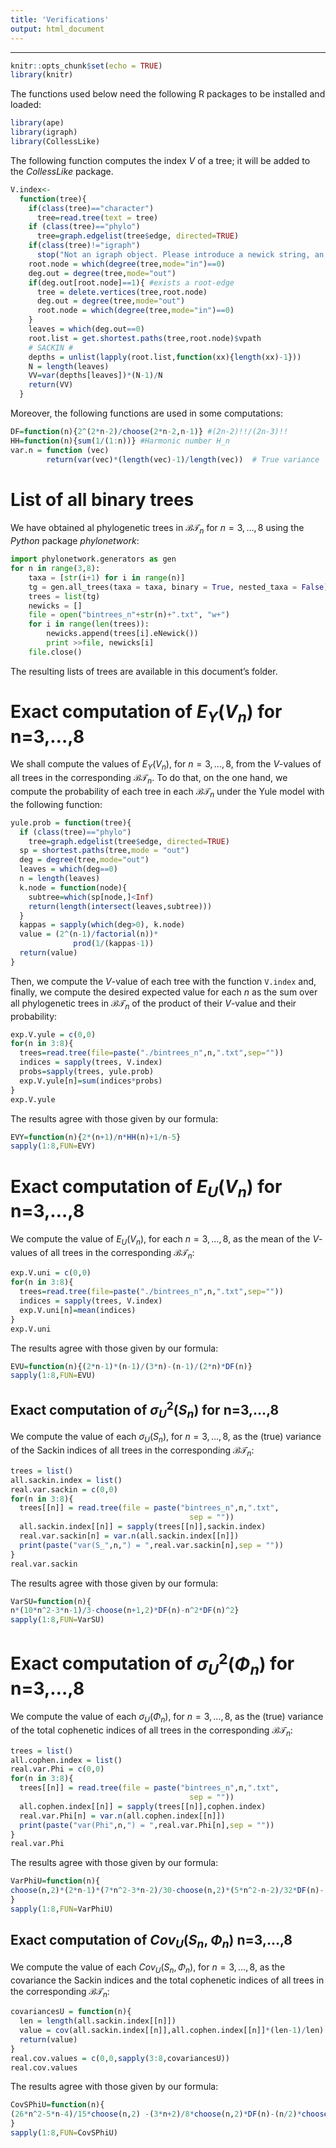 ```yaml
---
title: 'Verifications'
output: html_document
---
```

--- 

```r
knitr::opts_chunk$set(echo = TRUE)
library(knitr) 
```

The functions used below need the following R packages to be installed and loaded:

```r
library(ape)
library(igraph)
library(CollessLike)
```

The following function computes the index $V$ of a tree; it will be added to the *CollessLike* package.

```r
V.index<-
  function(tree){  
    if(class(tree)=="character") 
      tree=read.tree(text = tree)
    if (class(tree)=="phylo") 
      tree=graph.edgelist(tree$edge, directed=TRUE)  
    if(class(tree)!="igraph")
      stop("Not an igraph object. Please introduce a newick string, an ape tree or an igraph tree.")
    root.node = which(degree(tree,mode="in")==0) 
    deg.out = degree(tree,mode="out") 
    if(deg.out[root.node]==1){ #exists a root-edge
      tree = delete.vertices(tree,root.node) 
      deg.out = degree(tree,mode="out") 
      root.node = which(degree(tree,mode="in")==0)
    } 
    leaves = which(deg.out==0)
    root.list = get.shortest.paths(tree,root.node)$vpath
    # SACKIN #
    depths = unlist(lapply(root.list,function(xx){length(xx)-1}))
    N = length(leaves)
    VV=var(depths[leaves])*(N-1)/N  
    return(VV)
  }
```



Moreover, the following functions are used in some computations:
```r
DF=function(n){2^(2*n-2)/choose(2*n-2,n-1)} #(2n-2)!!/(2n-3)!!
HH=function(n){sum(1/(1:n))} #Harmonic number H_n
var.n = function (vec) 
        return(var(vec)*(length(vec)-1)/length(vec))  # True variance
```

# List of all binary trees

We have obtained al phylogenetic trees in $\mathcal{BT}_n$ for $n=3,\ldots,8$ using the *Python* package *phylonetwork*:

```python
import phylonetwork.generators as gen
for n in range(3,8):
    taxa = [str(i+1) for i in range(n)]
    tg = gen.all_trees(taxa = taxa, binary = True, nested_taxa = False)
    trees = list(tg)
    newicks = []
    file = open("bintrees_n"+str(n)+".txt", "w+")
    for i in range(len(trees)):
        newicks.append(trees[i].eNewick())
        print >>file, newicks[i]
    file.close()
```

The resulting lists of trees are available in this document's folder.


# Exact computation of $E_Y(V_n)$  for n=3,...,8

We shall compute the values of $E_Y(V_n)$, for $n=3,\ldots,8$, from the $V$-values of all trees in the corresponding $\mathcal{BT}_n$. To do that, on the one hand, we compute the probability of each tree in each $\mathcal{BT}_n$ under the Yule model with the following function: 
```r
yule.prob = function(tree){
  if (class(tree)=="phylo") 
    tree=graph.edgelist(tree$edge, directed=TRUE)  
  sp = shortest.paths(tree,mode = "out")
  deg = degree(tree,mode="out")
  leaves = which(deg==0)
  n = length(leaves) 
  k.node = function(node){
    subtree=which(sp[node,]<Inf)
    return(length(intersect(leaves,subtree)))
  } 
  kappas = sapply(which(deg>0), k.node) 
  value = (2^(n-1)/factorial(n))*
              prod(1/(kappas-1))
  return(value)
} 
```

Then, we compute the $V$-value of each tree with the function `V.index` and, finally, we compute the desired expected value for each
$n$ as the sum over all phylogenetic trees in $\mathcal{BT}_n$ of the product of their $V$-value and their probability:

```r
exp.V.yule = c(0,0)
for(n in 3:8){ 
  trees=read.tree(file=paste("./bintrees_n",n,".txt",sep=""))
  indices = sapply(trees, V.index)
  probs=sapply(trees, yule.prob)
  exp.V.yule[n]=sum(indices*probs)
} 
exp.V.yule
```


The results agree with those given by our formula:
```r
EVY=function(n){2*(n+1)/n*HH(n)+1/n-5}
sapply(1:8,FUN=EVY)
```


# Exact computation of $E_U(V_n)$  for n=3,...,8

We compute the value of $E_U(V_n)$, for each $n=3,\ldots,8$, as the mean of the $V$-values of all trees in the corresponding $\mathcal{BT}_n$:

```r
exp.V.uni = c(0,0)
for(n in 3:8){ 
  trees=read.tree(file=paste("./bintrees_n",n,".txt",sep=""))
  indices = sapply(trees, V.index) 
  exp.V.uni[n]=mean(indices)
} 
exp.V.uni
```


The results agree with those given by our formula:
```r
EVU=function(n){(2*n-1)*(n-1)/(3*n)-(n-1)/(2*n)*DF(n)}
sapply(1:8,FUN=EVU)
```



## Exact computation of $\sigma^2_U(S_n)$ for n=3,...,8

We compute the value of each $\sigma_U(S_n)$, for $n=3,\ldots,8$, as the (true) variance of the Sackin indices of all trees in the corresponding $\mathcal{BT}_n$:
```r
trees = list()
all.sackin.index = list()
real.var.sackin = c(0,0)
for(n in 3:8){
  trees[[n]] = read.tree(file = paste("bintrees_n",n,".txt",
                                        sep = ""))
  all.sackin.index[[n]] = sapply(trees[[n]],sackin.index)
  real.var.sackin[n] = var.n(all.sackin.index[[n]])
  print(paste("var(S_",n,") = ",real.var.sackin[n],sep = ""))
}
real.var.sackin
```


The results agree with those given by our formula:
```r
VarSU=function(n){
n*(10*n^2-3*n-1)/3-choose(n+1,2)*DF(n)-n^2*DF(n)^2}
sapply(1:8,FUN=VarSU)
```

# Exact computation of $\sigma^2_U(\Phi_n)$ for n=3,...,8

We compute the value of each $\sigma_U(\Phi_n)$, for $n=3,\ldots,8$, as the (true) variance of the total  cophenetic indices of all trees in the corresponding $\mathcal{BT}_n$:
 
```r
trees = list()
all.cophen.index = list()
real.var.Phi = c(0,0)
for(n in 3:8){
  trees[[n]] = read.tree(file = paste("bintrees_n",n,".txt",
                                        sep = ""))
  all.cophen.index[[n]] = sapply(trees[[n]],cophen.index)
  real.var.Phi[n] = var.n(all.cophen.index[[n]])
  print(paste("var(Phi",n,") = ",real.var.Phi[n],sep = ""))
}
real.var.Phi
```

The results agree with those given by our formula:
```r
VarPhiU=function(n){
choose(n,2)*(2*n-1)*(7*n^2-3*n-2)/30-choose(n,2)*(5*n^2-n-2)/32*DF(n)-(1/4)*choose(n,2)^2*DF(n)^2
}
sapply(1:8,FUN=VarPhiU)
```





## Exact computation of $Cov_U(S_n,\Phi_n)$ n=3,...,8


We compute the value of each $Cov_U(S_n,\Phi_n)$, for $n=3,\ldots,8$, as the covariance the Sackin indices and the total cophenetic indices of all trees in the corresponding $\mathcal{BT}_n$:
```r
covariancesU = function(n){
  len = length(all.sackin.index[[n]])
  value = cov(all.sackin.index[[n]],all.cophen.index[[n]]*(len-1)/len)
  return(value)
}
real.cov.values = c(0,0,sapply(3:8,covariancesU))
real.cov.values
```

The results agree with those given by our formula:
```r
CovSPhiU=function(n){
(26*n^2-5*n-4)/15*choose(n,2) -(3*n+2)/8*choose(n,2)*DF(n)-(n/2)*choose(n,2)*DF(n)^2
}
sapply(1:8,FUN=CovSPhiU)
```



